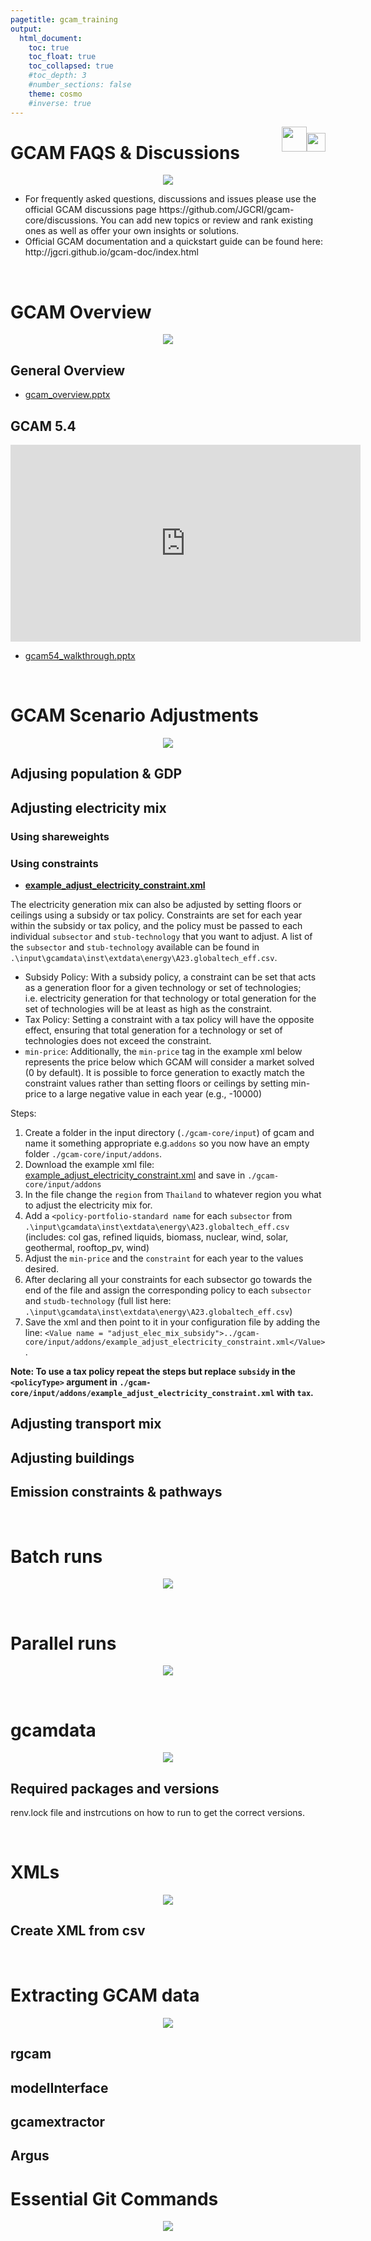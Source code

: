 ```yaml
---
pagetitle: gcam_training
output: 
  html_document:
    toc: true
    toc_float: true
    toc_collapsed: true
    #toc_depth: 3
    #number_sections: false
    theme: cosmo
    #inverse: true
---
```


<div class="header_logo">
<img src="images/logo_gcims_white.png" style="float:right;height:30px; padding-top:10px;">
<img src="images/logo_pnnl_white.png" style="float:right;height:40px;">
</div>

<!-------------------------->
# GCAM FAQS & Discussions
<!-------------------------->
<p align="center"> <img src="images/divider.png"></p>

- For frequently asked questions, discussions and issues please use the official GCAM discussions page https://github.com/JGCRI/gcam-core/discussions. You can add new topics or review and rank existing ones as well as offer your own insights or solutions.
- Official GCAM documentation and a quickstart guide can be found here: http://jgcri.github.io/gcam-doc/index.html

<br>

<!-------------------------->
# GCAM Overview
<!-------------------------->
<p align="center"> <img src="images/divider.png"></p>

## General Overview

* [gcam_overview.pptx](https://github.com/JGCRI/gcam_training/blob/main/presentations/gcam_overview.pptx)

## GCAM 5.4

<iframe width="560" height="315" src="https://www.youtube.com/embed/13tBgM_JWXc?rel=0" frameborder="0" allowfullscreen></iframe>

* [gcam54_walkthrough.pptx](https://github.com/JGCRI/gcam_training/blob/main/presentations/gcam54_walkthrough.pptx)

<br>

<!-------------------------->
# GCAM Scenario Adjustments
<!-------------------------->
<p align="center"> <img src="images/divider.png"></p>

## Adjusing population & GDP

## Adjusting electricity mix

### Using shareweights

### Using constraints

* **[example_adjust_electricity_constraint.xml](https://github.com/JGCRI/gcam_training/blob/main/examples/example_adjust_electricity_constraint_subsidy.xml)**

The electricity generation mix can also be adjusted by setting floors or ceilings using a subsidy or tax policy. Constraints are set for each year within the subsidy or tax policy, and the policy must be passed to each individual `subsector` and `stub-technology` that you want to adjust. A list of the `subsector` and `stub-technology` available can be found in `.\input\gcamdata\inst\extdata\energy\A23.globaltech_eff.csv`.

- Subsidy Policy: With a subsidy policy, a constraint can be set that acts as a generation floor for a given technology or set of technologies; i.e. electricity generation for that technology or total generation for the set of technologies will be at least as high as the constraint. 
- Tax Policy: Setting a constraint with a tax policy will have the opposite effect, ensuring that total generation for a technology or set of technologies does not exceed the constraint. 
- `min-price`: Additionally, the `min-price` tag in the example xml  below represents the price below which GCAM will consider a market solved (0 by default). It is possible to force generation to exactly match the constraint values rather than setting floors or ceilings by setting min-price to a large negative value in each year (e.g., <min-price year=”2020”>-10000</min-price>)

Steps:

1. Create a folder in the input directory (`./gcam-core/input`) of gcam and name it something appropriate e.g.`addons` so you now have an empty folder `./gcam-core/input/addons`.
2. Download the example xml file: [example_adjust_electricity_constraint.xml](https://github.com/JGCRI/gcam_training/blob/main/examples/example_adjust_electricity_constraint_subsidy.xml) and save in `./gcam-core/input/addons`
3. In the file change the `region` from `Thailand` to whatever region you what to adjust the electricity mix for. 
4. Add a `<policy-portfolio-standard name` for each `subsector` from `.\input\gcamdata\inst\extdata\energy\A23.globaltech_eff.csv` (includes: col gas, refined liquids, biomass, nuclear, wind, solar, geothermal, rooftop_pv, wind)
5. Adjust the `min-price` and the `constraint` for each year to the values desired.
6. After declaring all your constraints for each subsector go towards the end of the file and assign the corresponding policy to each `subsector` and `studb-technology` (full list here: `.\input\gcamdata\inst\extdata\energy\A23.globaltech_eff.csv`)
6. Save the xml and then point to it in your configuration file by adding the line: `<Value name = "adjust_elec_mix_subsidy">../gcam-core/input/addons/example_adjust_electricity_constraint.xml</Value>`.

**Note: To use a tax policy repeat the steps but replace `subsidy` in the `<policyType>` argument in `./gcam-core/input/addons/example_adjust_electricity_constraint.xml` with `tax`.**


## Adjusting transport mix

## Adjusting buildings

## Emission constraints & pathways

<br>

<!-------------------------->
# Batch runs
<!-------------------------->
<p align="center"> <img src="images/divider.png"></p>

<br>

<!-------------------------->
# Parallel runs
<!-------------------------->
<p align="center"> <img src="images/divider.png"></p>

<br>

<!-------------------------->
# gcamdata
<!-------------------------->
<p align="center"> <img src="images/divider.png"></p>

## Required packages and versions

renv.lock file and instrcutions on how to run to get the correct versions.

<br>

<!-------------------------->
# XMLs
<!-------------------------->
<p align="center"> <img src="images/divider.png"></p>

## Create XML from csv

<br>

<!-------------------------->
# Extracting GCAM data
<!-------------------------->
<p align="center"> <img src="images/divider.png"></p>

## rgcam

## modelInterface

## gcamextractor

## Argus

<!-------------------------->
# Essential Git Commands
<!-------------------------->
<p align="center"> <img src="images/divider.png"></p>
